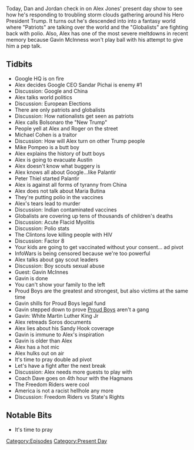 {{DEFAULTSORT:
    #_EPISODE_0239:December 12-13, 2018
}}{{Episode
    | title             = December 12-13, 2018
    | caption           = Listen to this episode on [https://knowledgefight.libsyn.com/knowledge-fight-december-12-13-2018 Libsyn] [https://open.spotify.com/episode/37266ehURH4T7drMwMoXpg Spotify], Read the [[Transcript/239: December 12-13, 2018|Unofficial Transcript]]
    | episodeNumber     = 239
    | length            = 01:56:07
    | airDate           = December 14, 2018
    | coverageStartDate = December 12, 2018
    | coverageEndDate   = December 13, 2018
    | episodeType       = [[:Category:Present Day|Present Day]]
    | appearance        = [[Sandar Pichai]], [[Jair Bolsonaro]], [[Roger Stone]], [[Michael Cohen]], [[Mike Pompeo]], [[Peter Thiel]], [[Maria Butina]], [[Gavin McInnes]]
    | previousEpisode   = [[238: Coach Dave]]
    | nextEpisode       = [[240: March 30-31, 2009]]
}}

{{Stub}}

Today, Dan and Jordan check in on Alex Jones' present day show to see how he's responding to troubling storm clouds gathering around his Hero President Trump. It turns out he's descended into into a fantasy world where "Patriots" are talking over the world and the "Globalists" are fighting back with polio. Also, Alex has one of the most severe meltdowns in recent memory because Gavin McInness won't play ball with his attempt to give him a pep talk.

==Tidbits==

*Google HQ is on fire
*Alex decides Google CEO Sandar Pichai is enemy #1
*Discussion: Google and China
*Alex talks world politics
*Discussion: European Elections
*There are only patriots and globalists
*Discussion: How nationalists get seen as patriots
*Alex calls Bolsonaro the "New Trump"
*People yell at Alex and Roger on the street
*Michael Cohen is a traitor
*Discussion: How will Alex turn on other Trump people
*Mike Pompeo is a butt boy
*Alex explains the history of butt boys
*Alex is going to evacuate Austin
*Alex doesn't know what buggery is
*Alex knows all about Google...like Palantir
*Peter Thiel started Palantir
*Alex is against all forms of tyranny from China
*Alex does not talk about Maria Butina
*They're putting polio in the vaccines
*Alex's tears lead to murder
*Discussion: Indian contaminated vaccines
*Globalists are covering up tens of thousands of children's deaths
*Discussion: Acute Flacid Myolitis
*Discussion: Polio stats
*The Clintons love killing people with HIV
*Discussion: Factor 8
*Your kids are going to get vaccinated without your consent... ad pivot
*InfoWars is being censored because we're too powerful
*Alex talks about gay scout leaders
*Discussion: Boy scouts sexual abuse
*Guest: Gavin McInnes
*Gavin is done
*You can't show your family to the left
*Proud Boys are the greatest and strongest, but also victims at the same time
*Gavin shills for Proud Boys legal fund
*Gavin stepped down to prove [[Proud Boys]] aren't a gang
*Gavin: White Martin Luther King Jr
*Alex retreads Soros documents
*Alex lies about his Sandy Hook coverage
*Gavin is immune to Alex's inspiration
*Gavin is older than Alex
*Alex has a hot mic
*Alex hulks out on air
*It's time to pray double ad pivot
*Let's have a fight after the next break
*Discussion: Alex needs more guests to play with
*Coach Dave goes on 4th hour with the Hagmans
*The Freedom Riders were cool
*America is not a racist hellhole any more
*Discussion: Freedom Riders vs State's Rights

==Notable Bits==

*It's time to pray

[[Category:Episodes]]
[[Category:Present Day]]
